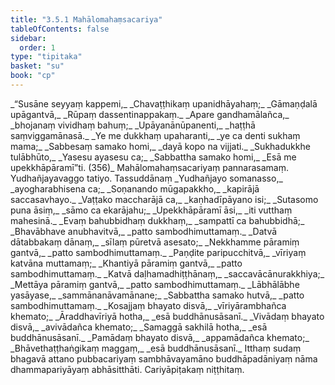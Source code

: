 ```yaml
---
title: "3.5.1 Mahālomahaṃsacariya"
tableOfContents: false
sidebar:
  order: 1
type: "tipitaka"
basket: "su"
book: "cp"
---
```



<DynamicBreadcrumb />

<Division number="119" book="cp" bookNo="21" page="419">

<Paragraph number="401" type="verses" book="cp">
_“Susāne seyyaṃ kappemi,_  
_Chavaṭṭhikaṃ upanidhāyahaṃ;_  
_Gāmaṇḍalā upāgantvā,_  
_Rūpaṃ dassentinappakaṃ._  

</Paragraph>

</Division>
<Division number="120" book="cp" bookNo="21" page="419">

<Paragraph number="402" type="verses" book="cp">
_Apare gandhamālañca,_  
_bhojanaṃ vividhaṃ bahuṃ;_  
_Upāyanānūpanenti,_  
_haṭṭhā saṃviggamānasā._  

</Paragraph>

</Division>
<Division number="121" book="cp" bookNo="21" page="419">

<Paragraph number="403" type="verses" book="cp">
_Ye me dukkhaṃ upaharanti,_  
_ye ca denti sukhaṃ mama;_  
_Sabbesaṃ samako homi,_  
_dayā kopo na vijjati._  

</Paragraph>

</Division>
<Division number="122" book="cp" bookNo="21" page="419">

<Paragraph number="404" type="verses" book="cp">
_Sukhadukkhe tulābhūto,_  
_Yasesu ayasesu ca;_  
_Sabbattha samako homi,_  
_Esā me upekkhāpāramī”ti. (356)_  


</Paragraph>
</Division>

<Paragraph number="405" type="center" book="cp">
Mahālomahaṃsacariyaṃ pannarasamaṃ.



</Paragraph>

<Paragraph number="406" type="center" book="cp">
Yudhañjayavaggo tatiyo.



</Paragraph>

<Paragraph number="407" type="center" book="cp">
Tassuddānaṃ


</Paragraph>

<Paragraph number="408" type="verses" book="cp">
_Yudhañjayo somanasso,_  
_ayogharabhisena ca;_  
_Soṇanando mūgapakkho,_  
_kapirājā saccasavhayo._  

</Paragraph>

<Paragraph number="409" type="verses" book="cp">
_Vaṭṭako maccharājā ca,_  
_kaṇhadīpāyano isi;_  
_Sutasomo puna āsiṃ,_  
_sāmo ca ekarājahu;_  
_Upekkhāpāramī āsi,_  
_iti vutthaṃ mahesinā._  

</Paragraph>

<Paragraph number="410" type="verses" book="cp">
_Evaṃ bahubbidhaṃ dukkhaṃ,_  
_sampattī ca bahubbidhā;_  
_Bhavābhave anubhavitvā,_  
_patto sambodhimuttamaṃ._  

</Paragraph>

<Paragraph number="411" type="verses" book="cp">
_Datvā dātabbakaṃ dānaṃ,_  
_sīlaṃ pūretvā asesato;_  
_Nekkhamme pāramiṃ gantvā,_  
_patto sambodhimuttamaṃ._  

</Paragraph>

<Paragraph number="412" type="verses" book="cp">
_Paṇḍite paripucchitvā,_  
_vīriyaṃ katvāna muttamaṃ;_  
_Khantiyā pāramiṃ gantvā,_  
_patto sambodhimuttamaṃ._  

</Paragraph>

<Paragraph number="413" type="verses" book="cp">
_Katvā daḷhamadhiṭṭhānaṃ,_  
_saccavācānurakkhiya;_  
_Mettāya pāramiṃ gantvā,_  
_patto sambodhimuttamaṃ._  

</Paragraph>

<Paragraph number="414" type="verses" book="cp">
_Lābhālābhe yasāyase,_  
_sammānanāvamānane;_  
_Sabbattha samako hutvā,_  
_patto sambodhimuttamaṃ._  

</Paragraph>

<Paragraph number="415" type="verses" book="cp">
_Kosajjaṃ bhayato disvā,_  
_vīriyārambhañca khemato;_  
_Āraddhavīriyā hotha,_  
_esā buddhānusāsanī._  

</Paragraph>

<Paragraph number="416" type="verses" book="cp">
_Vivādaṃ bhayato disvā,_  
_avivādañca khemato;_  
_Samaggā sakhilā hotha,_  
_esā buddhānusāsanī._  

</Paragraph>

<Paragraph number="417" type="verses" book="cp">
_Pamādaṃ bhayato disvā,_  
_appamādañca khemato;_  
_Bhāvethaṭṭhaṅgikaṃ maggaṃ,_  
_esā buddhānusāsanī._  

</Paragraph>

<Paragraph number="418" book="cp">
Itthaṃ sudaṃ bhagavā attano pubbacariyaṃ sambhāvayamāno buddhāpadāniyaṃ nāma dhammapariyāyaṃ abhāsitthāti.

</Paragraph>

<Paragraph number="419" type="center" book="cp">
Cariyāpiṭakaṃ niṭṭhitaṃ.
</Paragraph>